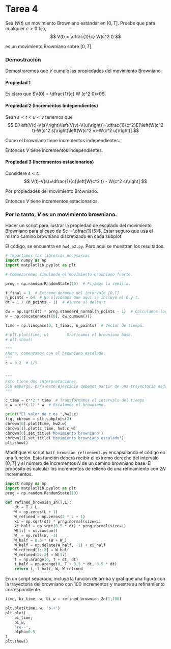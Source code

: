 # Tarea 4

::: {exr-1}
Sea $W(t)$ un movimiento Browniano estándar en $[0,T]$. Pruebe que para cualquier $c>0$ fijo, 
$$
V(t) = \dfrac{1}{c} W(c^2 t)
$$

es un movimiento Browniano sobre $[0,T]$. 
::: 

### Demostración
Demostraremos que $V$ cumple las propiedades del movimiento Browniano. 

#### Propiedad 1
Es claro que $V(0) = \dfrac{1}{c} W (c^2 0)=0$.

#### Propiedad 2 (Incrementos Independientes)
Sean $s<t<u<v$ tenemos que 
$$
E[\left(V(t)-V(s)\right)\left(V(v)-V(u)\right)]=\dfrac{1}{c^2}E[\left(W(c^2 t)-W(c^2 s)\right)\left(W(c^2 v)-W(c^2 u)\right)]
$$ 

Como el browniano tiene incrementos independientes.
\begin{align*}
\dfrac{1}{c^{2}}E\left[\left(W(c^{2}t)-W(c^{2}s)\right)\left(W(c^{2}v)-W(c^{2}u)\right)\right] & =\dfrac{1}{c^{2}}E\left[\left(W(c^{2}t)-W(c^{2}s)\right)\right]E\left[\left(W(c^{2}v)-W(c^{2}u)\right)\right]\\
 & =0
\end{align*}

Entonces $V$ tiene incrementos independientes.

#### Propiedad 3 (Incrementos estacionarios)
Considere $s<t$. 
$$
V(t)-V(s)=\dfrac{1}{c}\left[W(c^2 t) - W(c^2 s)\right]
$$

Por propiedades del movimiento Browniano.

\begin{align*}
E\left[V(t)-V(s)\right] & =\dfrac{1}{c}E\left[W(c^{2}t)-W(c^{2}s)\right]=0\\
\text{Var}\left[V(t)-V(s)\right] & =\dfrac{1}{c^{2}}\text{Var}\left[W(c^{2}t)-W(c^{2}s)\right]=\dfrac{1}{c^{2}}\left(c^{2}\left(t-s\right)\right)=t-s
\end{align*}

Entonces $V$ tiene incrementos estacionarios. 

### Por lo tanto, $V$ es un movimiento browniano.

::: {exr-1}
Hacer un script para ilustrar la propiedad de escalado del movimiento Browniano para el caso de $c = \dfrac{1}{5}$. Estar seguro que usa el mismo camino browniano discretizado en cada subplot.
:::
El código, se encuentra en `hw4_p2.py`. Pero aquí se muestran los resultados. 

```python
# Importamos las librerias necesarias 
import numpy as np
import matplotlib.pyplot as plt

# Comenzaremos simulando el movimiento browniano fuerte.

prng = np.random.RandomState(10)  # Fijamos la semilla. 

t_final = 1  # Extremo derecho del intervalo [0,T]
n_points = 64  # No olvidemos que aquí se incluye el 0 y t.
dt = 1 / (n_points - 1)  # Ajuste al delta t

dw = np.sqrt(dt) * prng.standard_normal(n_points - 1)  # Calculamos los incrementos.
w = np.concatenate(([0], dw.cumsum()))

time = np.linspace(0, t_final, n_points)  # Vector de tiempo.

# plt.plot(time, w)        Graficamos el browniano base.
# plt.show()

"""
Ahora, comenzamos con el browniano escalado. 
"""
c = 0.2  # 1/5


"""
Esto tiene dos interpretaciones. 
Sin embargo, para este ejercicio debemos partir de una trayectoria dada, entonces haremos la transformación. 
"""

c_time = c**2 * time  # Transformamos el intervalo del tiempo
c_w = c**(-1) * w  # Escalamos el browniano. 

print("El valor de c es ",hw2.c)
fig, cbrown = plt.subplots(2)
cbrown[0].plot(time, hw2.w)
cbrown[1].plot(c_time, hw2.c_w)
cbrown[0].set_title('Movimiento browniano')
cbrown[1].set_title('Movimiento browniano escalado')
plt.show()

```

::: {exr-1}

Modifique el script `half_brownian_refinement.py` encapsulando el código en una función. Esta función deberá recibir el extremo derecho del intervalo $[0, T]$ y el número de incrementos $N$ de un camino browniano base. El propósito es calcular los incrementos de relleno de una refinamiento con $2N$ incrementos. 
:::

```python
import numpy as np
import matplotlib.pyplot as plt
prng = np.random.RandomState(10)

def refined_brownian_2n(T,L):
    dt = T / L
    W = np.zeros(L + 1)
    W_refined = np.zeros(2 * L + 1)
    xi = np.sqrt(dt) * prng.normal(size=L)
    xi_half = np.sqrt(0.5 * dt) * prng.normal(size=L)
    W[1:] = xi.cumsum()
    W_ = np.roll(W, -1)
    W_half = 0.5 * (W + W_)
    W_half = np.delete(W_half, -1) + xi_half
    W_refined[1::2] = W_half
    W_refined[2::2] = W[1:]
    t = np.arange(0, T + dt, dt)
    t_half = np.arange(0, T + 0.5 * dt, 0.5 * dt)
    return t, t_half, W, W_refined
```

::: {exr-1}

En un script separado, incluya la función de arriba y grafique una figura con la trayectoria del browniano con 100 incrementos y muestre su refinamiento correspondiente.
:::

```python

time, bi_time, w, bi_w = refined_brownian_2n(1,100)

plt.plot(time, w, 'b-+')
plt.plot(
    bi_time,
    bi_w,
    'ro--',
    alpha=0.5
)
plt.show()

```